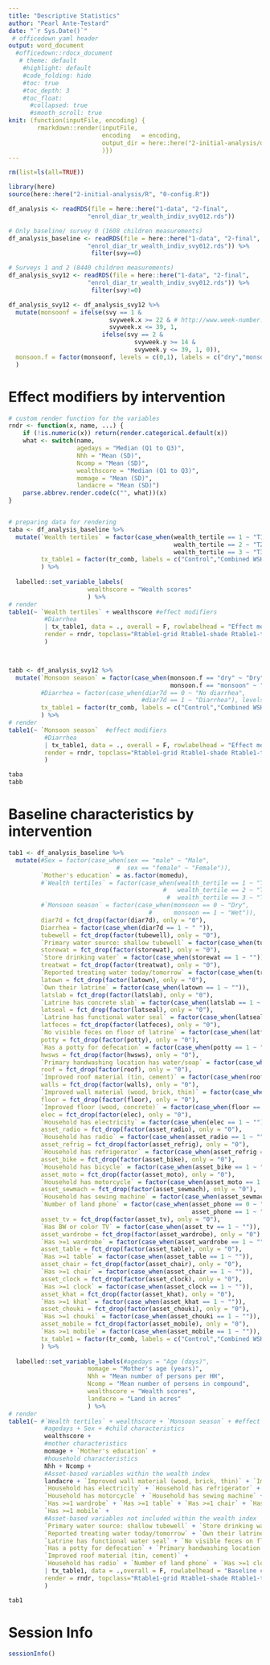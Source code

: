 ```yaml
---
title: "Descriptive Statistics"
author: "Pearl Ante-Testard"
date: "`r Sys.Date()`"
 # officedown yaml header
output: word_document
  #officedown::rdocx_document
   # theme: default
    #highlight: default
    #code_folding: hide
    #toc: true
    #toc_depth: 3
    #toc_float:
      #collapsed: true
      #smooth_scroll: true
knit: (function(inputFile, encoding) {
        rmarkdown::render(inputFile, 
                          encoding   = encoding, 
                          output_dir = here::here("2-initial-analysis/output")
                          )})
---
```



```r

rm(list=ls(all=TRUE))

```

```r

library(here)
source(here::here("2-initial-analysis/R", "0-config.R"))

```

```r

df_analysis <- readRDS(file = here::here("1-data", "2-final",
                      "enrol_diar_tr_wealth_indiv_svy012.rds"))

# Only baseline/ survey 0 (1608 children measurements)
df_analysis_baseline <- readRDS(file = here::here("1-data", "2-final",
                      "enrol_diar_tr_wealth_indiv_svy012.rds")) %>%
                       filter(svy==0)

# Surveys 1 and 2 (8440 children measurements)
df_analysis_svy12 <- readRDS(file = here::here("1-data", "2-final",
                      "enrol_diar_tr_wealth_indiv_svy012.rds")) %>%
                       filter(svy!=0) 

df_analysis_svy12 <- df_analysis_svy12 %>%
  mutate(monsoonf = ifelse(svy == 1 &
                            svyweek.x >= 22 & # http://www.week-number.net/calendar-with-week-numbers-2015.html
                            svyweek.x <= 39, 1,
                          ifelse(svy == 2 &
                                   svyweek.y >= 14 &
                                   svyweek.y <= 39, 1, 0)),
  monsoon.f = factor(monsoonf, levels = c(0,1), labels = c("dry","monsoon"))
  )

```


# Effect modifiers by intervention

```r

# custom render function for the variables
rndr <- function(x, name, ...) {
    if (!is.numeric(x)) return(render.categorical.default(x))
    what <- switch(name,
                   agedays = "Median (Q1 to Q3)",
                   Nhh = "Mean (SD)",
                   Ncomp = "Mean (SD)",
                   wealthscore = "Median (Q1 to Q3)",
                   momage = "Mean (SD)",
                   landacre = "Mean (SD)")
    parse.abbrev.render.code(c("", what))(x)
}


# preparing data for rendering
taba <- df_analysis_baseline %>%
  mutate(`Wealth tertiles` = factor(case_when(wealth_tertile == 1 ~ "T1",
                                              wealth_tertile == 2 ~ "T2",
                                              wealth_tertile == 3 ~ "T3")),
         tx_table1 = factor(tr_comb, labels = c("Control","Combined WSH + WSHN"))
         ) %>%
  
  labelled::set_variable_labels(
                      wealthscore = "Wealth scores"
                      ) %>%
# render
table1(~ `Wealth tertiles` + wealthscore #effect modifiers
          #Diarrhea
          | tx_table1, data = ., overall = F, rowlabelhead = "Effect modifiers (baseline)",
          render = rndr, topclass="Rtable1-grid Rtable1-shade Rtable1-times Rtable1-row"
          ) 



tabb <- df_analysis_svy12 %>%
  mutate(`Monsoon season` = factor(case_when(monsoon.f == "dry" ~ "Dry",
                                             monsoon.f == "monsoon" ~ "Monsoon")),
         #Diarrhea = factor(case_when(diar7d == 0 ~ "No diarrhea",
                                     #diar7d == 1 ~ "Diarrhea"), levels = c("No diarrhea", "Diarrhea")),
         tx_table1 = factor(tr_comb, labels = c("Control","Combined WSH + WSHN"))
         ) %>%
# render
table1(~ `Monsoon season`  #effect modifiers
          #Diarrhea
          | tx_table1, data = ., overall = F, rowlabelhead = "Effect modifiers (surveys 1 & 2)",
          render = rndr, topclass="Rtable1-grid Rtable1-shade Rtable1-times Rtable1-row"
          ) 

taba
tabb

```

# Baseline characteristics by intervention

```r

tab1 <- df_analysis_baseline %>%
  mutate(#Sex = factor(case_when(sex == "male" ~ "Male",
                              #  sex == "female" ~ "Female")),
         `Mother's education` = as.factor(momedu),
         #`Wealth tertiles` = factor(case_when(wealth_tertile == 1 ~ "T1",
                                           #   wealth_tertile == 2 ~ "T2",
                                            #  wealth_tertile == 3 ~ "T3")),
         #`Monsoon season` = factor(case_when(monsoon == 0 ~ "Dry",
                                       #      monsoon == 1 ~ "Wet")),
         diar7d = fct_drop(factor(diar7d), only = "0"),
         Diarrhea = factor(case_when(diar7d == 1 ~ " ")),
         tubewell = fct_drop(factor(tubewell), only = "0"),
         `Primary water source: shallow tubewell` = factor(case_when(tubewell == 1 ~ "")),
         storewat = fct_drop(factor(storewat), only = "0"),
         `Store drinking water` = factor(case_when(storewat == 1 ~ "")),
         treatwat = fct_drop(factor(treatwat), only = "0"),
         `Reported treating water today/tomorrow` = factor(case_when(treatwat == 1 ~ "")),
         latown = fct_drop(factor(latown), only = "0"),
         `Own their latrine` = factor(case_when(latown == 1 ~ "")),
         latslab = fct_drop(factor(latslab), only = "0"),
         `Latrine has concrete slab` = factor(case_when(latslab == 1 ~ "")),
         latseal = fct_drop(factor(latseal), only = "0"),
         `Latrine has functional water seal` = factor(case_when(latseal == 1 ~ "")),
         latfeces = fct_drop(factor(latfeces), only = "0"),
         `No visible feces on floor of latrine` = factor(case_when(latfeces == 1 ~ "")),
         potty = fct_drop(factor(potty), only = "0"),
         `Has a potty for defecation` = factor(case_when(potty == 1 ~ "")),
         hwsws = fct_drop(factor(hwsws), only = "0"),
         `Primary handwashing location has water/soap` = factor(case_when(hwsws ==1 ~ "")),
         roof = fct_drop(factor(roof), only = "0"),
         `Improved roof material (tin, cement)` = factor(case_when(roof == 1 ~ "")),
         walls = fct_drop(factor(walls), only = "0"),
         `Improved wall material (wood, brick, thin)` = factor(case_when(walls == 1 ~ "")),
         floor = fct_drop(factor(floor), only = "0"),
         `Improved floor (wood, concrete)` = factor(case_when(floor == 1 ~ "")),
         elec = fct_drop(factor(elec), only = "0"),
         `Household has electricity` = factor(case_when(elec == 1 ~ "")),
         asset_radio = fct_drop(factor(asset_radio), only = "0"),
         `Household has radio` = factor(case_when(asset_radio == 1 ~ "")),
         asset_refrig = fct_drop(factor(asset_refrig), only = "0"),
         `Household has refrigerator` = factor(case_when(asset_refrig == 1 ~ "")),
         asset_bike = fct_drop(factor(asset_bike), only = "0"),
         `Household has bicycle` = factor(case_when(asset_bike == 1 ~ "")),
         asset_moto = fct_drop(factor(asset_moto), only = "0"),
         `Household has motorcycle` = factor(case_when(asset_moto == 1 ~ "")),
         asset_sewmach = fct_drop(factor(asset_sewmach), only = "0"),
         `Household has sewing machine` = factor(case_when(asset_sewmach == 1 ~ "")),
         `Number of land phone` = factor(case_when(asset_phone == 0 ~ "0",
                                                   asset_phone == 1 ~ "1")),
         asset_tv = fct_drop(factor(asset_tv), only = "0"),
         `Has BW or color TV` = factor(case_when(asset_tv == 1 ~ "")),
         asset_wardrobe = fct_drop(factor(asset_wardrobe), only = "0"),
         `Has >=1 wardrobe` = factor(case_when(asset_wardrobe == 1 ~ "")),
         asset_table = fct_drop(factor(asset_table), only = "0"),
         `Has >=1 table` = factor(case_when(asset_table == 1 ~ "")),
         asset_chair = fct_drop(factor(asset_chair), only = "0"),
         `Has >=1 chair` = factor(case_when(asset_chair == 1 ~ "")),
         asset_clock = fct_drop(factor(asset_clock), only = "0"),
         `Has >=1 clock` = factor(case_when(asset_clock == 1 ~ "")),
         asset_khat = fct_drop(factor(asset_khat), only = "0"),
         `Has >=1 khat` = factor(case_when(asset_khat == 1 ~ "")),
         asset_chouki = fct_drop(factor(asset_chouki), only = "0"),
         `Has >=1 chouki` = factor(case_when(asset_chouki == 1 ~ "")),
         asset_mobile = fct_drop(factor(asset_mobile), only = "0"),
         `Has >=1 mobile` = factor(case_when(asset_mobile == 1 ~ "")),
         tx_table1 = factor(tr_comb, labels = c("Control","Combined WSH + WSHN"))
         ) %>%
  
  labelled::set_variable_labels(#agedays = "Age (days)",
                      momage = "Mother's age (years)",
                      Nhh = "Mean number of persons per HH", 
                      Ncomp = "Mean number of persons in compound",
                      wealthscore = "Wealth scores",
                      landacre = "Land in acres"
                      ) %>%
# render
table1(~ #`Wealth tertiles` + wealthscore + `Monsoon season` + #effect modifiers
          #agedays + Sex + #child characteristics
          wealthscore +
          #mother characteristics
          momage + `Mother's education` + 
          #household characteristics
          Nhh + Ncomp + 
          #Asset-based variables within the wealth index 
          landacre + `Improved wall material (wood, brick, thin)` + `Improved floor (wood, concrete)` +
          `Household has electricity` + `Household has refrigerator` + `Household has bicycle` +
          `Household has motorcycle` + `Household has sewing machine` + `Has BW or color TV` + 
          `Has >=1 wardrobe` + `Has >=1 table` + `Has >=1 chair` + `Has >=1 khat` + `Has >=1 chouki` +
          `Has >=1 mobile` +
          #Asset-based variables not included within the wealth index
          `Primary water source: shallow tubewell` + `Store drinking water` + 
          `Reported treating water today/tomorrow` + `Own their latrine` + `Latrine has concrete slab` + 
          `Latrine has functional water seal` + `No visible feces on floor of latrine` + 
          `Has a potty for defecation` + `Primary handwashing location has water/soap` + 
          `Improved roof material (tin, cement)` + 
          `Household has radio` + `Number of land phone` + `Has >=1 clock` 
          | tx_table1, data = .,overall = F, rowlabelhead = "Baseline characteristics",
          render = rndr, topclass="Rtable1-grid Rtable1-shade Rtable1-times Rtable1-row"
          ) 

tab1

```


# Session Info
```r
sessionInfo()
```

